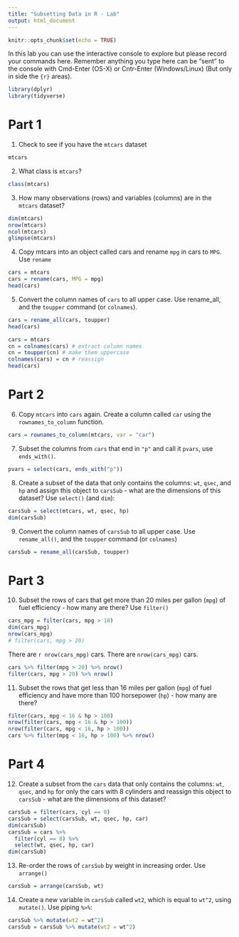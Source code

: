 ```yaml
---
title: "Subsetting Data in R - Lab"
output: html_document
---
```


```r
knitr::opts_chunk$set(echo = TRUE)
```

In this lab you can use the interactive console to explore but please record your commands here.  Remember anything you type here can be "sent" to the console with Cmd-Enter (OS-X) or Cntr-Enter (Windows/Linux) (But only in side the ```{r}``` areas).

```r
library(dplyr)
library(tidyverse)
```

# Part 1

1. Check to see if you have the `mtcars` dataset 
```r
mtcars
```


2. What class is `mtcars`?
```r
class(mtcars)
```

3. How many observations (rows) and variables (columns) are in the `mtcars` dataset?

```r
dim(mtcars)
nrow(mtcars)
ncol(mtcars)
glimpse(mtcars)
```

4. Copy mtcars into an object called cars and rename `mpg` in cars to `MPG`. Use `rename`

```r
cars = mtcars
cars = rename(cars, MPG = mpg)
head(cars)
```

5. Convert the column names of `cars` to all upper case. Use rename_all, and the `toupper` command (or `colnames`).

```r
cars = rename_all(cars, toupper)
head(cars)
```

```r
cars = mtcars
cn = colnames(cars) # extract column names
cn = toupper(cn) # make them uppercase
colnames(cars) = cn # reassign
head(cars)
```


# Part 2


6. Copy `mtcars` into `cars` again.  Create a column called `car` using the `rownames_to_column` function. 
```r
cars = rownames_to_column(mtcars, var = "car")
```

7. Subset the columns from `cars` that end in `"p"` and call it `pvars`, use `ends_with()`.

```r
pvars = select(cars, ends_with("p"))
```

8. Create a subset of the data that only contains the columns: `wt`, `qsec`, and `hp` and assign this object to `carsSub` - what are the dimensions of this dataset? Use `select()` (and `dim`):

```r
carsSub = select(mtcars, wt, qsec, hp)
dim(carsSub)
```

9. Convert the column names of `carsSub` to all upper case.  Use `rename_all()`, and the `toupper` command (or `colnames`)

```r
carsSub = rename_all(carsSub, toupper)
```



# Part 3

10. Subset the rows of cars that get more than 20 miles per gallon (`mpg`) of fuel efficiency - how many are there? Use `filter()`

```r
cars_mpg = filter(cars, mpg > 18)
dim(cars_mpg)
nrow(cars_mpg)
# filter(cars, mpg > 20)
```

There are `r nrow(cars_mpg)` cars. 
There are `nrow(cars_mpg)` cars. 


```r
cars %>% filter(mpg > 20) %>% nrow()
filter(cars, mpg > 20) %>% nrow()

```

11. Subset the rows that get less than 16 miles per gallon (`mpg`) of fuel efficiency and have more than 100 horsepower (`hp`) - how many are there?
```r
filter(cars, mpg < 16 & hp > 100)
nrow(filter(cars, mpg < 16 & hp > 100))
nrow(filter(cars, mpg < 16, hp > 100))
cars %>% filter(mpg < 16, hp > 100) %>% nrow()
```


# Part 4

12. Create a subset from the `cars` data that only contains the columns:
	`wt`, `qsec`, and `hp` for only the cars with 8 cylinders
	and reassign this object to `carsSub` - what are the dimensions of this dataset?

```r
carsSub = filter(cars, cyl == 8) 
carsSub = select(carsSub, wt, qsec, hp, car)
dim(carsSub)
carsSub = cars %>% 
  filter(cyl == 8) %>% 
  select(wt, qsec, hp, car)
dim(carsSub)
```


13. Re-order the rows of `carsSub` by weight in increasing order. Use `arrange()`

```r
carsSub = arrange(carsSub, wt)
```


14. Create a new variable in `carsSub` called `wt2`, which  is equal to `wt^2`, using `mutate()`.  Use piping `%>%`:

```r
carsSub %>% mutate(wt2 = wt^2)
carsSub = carsSub %>% mutate(wt2 = wt^2)
```
